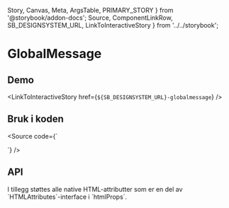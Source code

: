   Story,
  Canvas,
  Meta,
  ArgsTable,
  PRIMARY_STORY
} from '@storybook/addon-docs';
  Source,
  ComponentLinkRow,
  SB_DESIGNSYSTEM_URL,
  LinkToInteractiveStory
} from '../../storybook';

<Meta title="Design system/GlobalMessage/API" component={GlobalMessage} />

# GlobalMessage

<ComponentLinkRow
  docsHref="https://design.domstol.no/987b33f71/p/99d09e-messages/b/164d4b"
  figmaHref="https://www.figma.com/file/ewqSDmkgqDQ5PyOsRp4V5b/?node-id=155%3A39"
  githubHref="https://github.com/domstolene/designsystem/tree/master/components/src/components/GlobalMessage"
/>

## Demo

<Canvas>
  <Story id="design-system-globalmessage--default" />
</Canvas>

<LinkToInteractiveStory href={`${SB_DESIGNSYSTEM_URL}-globalmessage`} />

## Bruk i koden

<Source code={`

<GlobalMessage message="Dette er en global melding" />
`} />

## API

<ArgsTable story={PRIMARY_STORY} />
I tillegg støttes alle native HTML-attributter som er en del av `HTMLAttributes<HTMLDivElement>`-interface i `htmlProps`.
